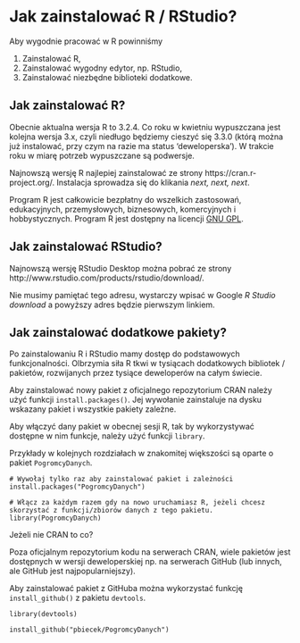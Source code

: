 # Jak zainstalować R / RStudio?

Aby wygodnie pracować w R powinniśmy 

1. Zainstalować R,
2. Zainstalować wygodny edytor, np. RStudio,
3. Zainstalować niezbędne biblioteki dodatkowe.

## Jak zainstalować R?

Obecnie aktualna wersja R to 3.2.4. Co roku w kwietniu wypuszczana jest kolejna wersja 3.x, czyli niedługo będziemy cieszyć się 3.3.0 (którą można już instalować, przy czym na razie ma status 'deweloperska'). W trakcie roku w miarę potrzeb wypuszczane są podwersje.

Najnowszą wersję R najlepiej zainstalować ze strony https://cran.r-project.org/. 
Instalacja sprowadza się do klikania *next, next, next*.

Program R jest całkowicie bezpłatny do wszelkich zastosowań, edukacyjnych, przemysłowych, biznesowych, komercyjnych i hobbystycznych. Program R jest dostępny na licencji [GNU GPL](https://pl.wikipedia.org/wiki/GNU_General_Public_License).

## Jak zainstalować RStudio?

Najnowszą wersję RStudio Desktop można pobrać ze strony http://www.rstudio.com/products/rstudio/download/.

Nie musimy pamiętać tego adresu, wystarczy wpisać w Google *R Studio download* a powyższy adres będzie pierwszym linkiem.

## Jak zainstalować dodatkowe pakiety?

Po zainstalowaniu R i RStudio mamy dostęp do podstawowych funkcjonalności. Olbrzymia siła R tkwi w tysiącach dodatkowych bibliotek / pakietów, rozwijanych przez tysiące deweloperów na całym świecie.

Aby zainstalować nowy pakiet z oficjalnego repozytorium CRAN należy użyć funkcji `install.packages()`. Jej wywołanie zainstaluje na dysku wskazany pakiet i wszystkie pakiety zależne. 

Aby włączyć dany pakiet w obecnej sesji R, tak by wykorzystywać dostępne w nim funkcje, należy użyć funkcji `library`.

Przykłady w kolejnych rozdziałach w znakomitej większości są oparte o pakiet `PogromcyDanych`.

```
# Wywołaj tylko raz aby zainstalować pakiet i zależności
install.packages("PogromcyDanych")

# Włącz za każdym razem gdy na nowo uruchamiasz R, jeżeli chcesz skorzystać z funkcji/zbiorów danych z tego pakietu.
library(PogromcyDanych)
```

Jeżeli nie CRAN to co?

Poza oficjalnym repozytorium kodu na serwerach CRAN, wiele pakietów jest dostępnych w wersji deweloperskiej np. na serwerach GitHub (lub innych, ale GitHub jest najpopularniejszy).

Aby zainstalować pakiet z GitHuba można wykorzystać funkcję `install_github()` z pakietu `devtools`.

```
library(devtools)

install_github("pbiecek/PogromcyDanych")
```
